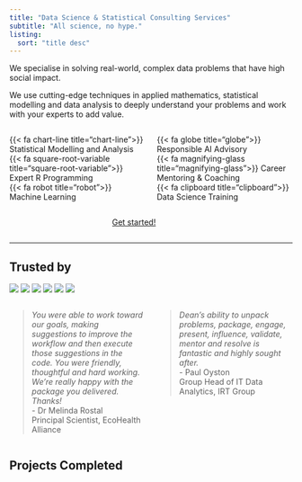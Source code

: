 ```yaml
---
title: "Data Science & Statistical Consulting Services"
subtitle: "All science, no hype."
listing: 
  sort: "title desc"
---
```


We specialise in solving real-world, complex data problems that have high social impact.   

We use cutting-edge techniques in applied mathematics, statistical modelling and data analysis to deeply understand your problems and work with your experts to add value.   

:::: {.columns}

::: {.column width="50%"}
{{< fa chart-line title="chart-line">}}  Statistical Modelling and Analysis  
{{< fa square-root-variable title="square-root-variable">}} Expert R Programming   
{{< fa robot title="robot">}} Machine Learning 
:::

::: {.column width="50%"}
{{< fa globe title="globe">}} Responsible AI Advisory   
{{< fa magnifying-glass title="magnifying-glass">}} Career Mentoring & Coaching    
{{< fa clipboard title="clipboard">}} Data Science Training  
:::

::::  


:::: {.columns}

::: {.column width="35%"}

:::

::: {.column width="30%"}
<a href="../contact/index.qmd" class="btn btn-outline-info btn-lg active" role="button" aria-pressed="true">Get started!</a>
:::

::: {.column width="35%"}

:::


::::  

<hr>  

## Trusted by   
![](img/kyckr.svg)
![](img/ecohealth.png)
![](img/monash.png)
![](img/irt.png)
![](img/mitre10.png)
![](img/scalapay.png)

:::: {.columns}

::: {.column width="50%"}
>*You were able to work toward our goals, making suggestions to improve the workflow and then execute those suggestions in the code. You were friendly, thoughtful and hard working. We're really happy with the package you delivered. Thanks!*  
- Dr Melinda Rostal  
Principal Scientist, EcoHealth Alliance
:::

::: {.column width="50%"}
>*Dean's ability to unpack problems, package, engage, present, influence, validate, mentor and resolve is fantastic and highly sought after.*  
- Paul Oyston  
Group Head of IT Data Analytics, IRT Group
:::

::::  


## Projects Completed
